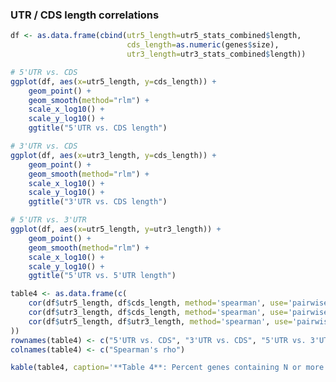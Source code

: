 ### UTR / CDS length correlations

```r

df <- as.data.frame(cbind(utr5_length=utr5_stats_combined$length,
                          cds_length=as.numeric(genes$size),
						  utr3_length=utr3_stats_combined$length))

# 5'UTR vs. CDS
ggplot(df, aes(x=utr5_length, y=cds_length)) + 
	geom_point() + 
    geom_smooth(method="rlm") +
    scale_x_log10() +
    scale_y_log10() +
    ggtitle("5'UTR vs. CDS length")

# 3'UTR vs. CDS
ggplot(df, aes(x=utr3_length, y=cds_length)) + 
	geom_point() + 
    geom_smooth(method="rlm") +
    scale_x_log10() +
    scale_y_log10() +
    ggtitle("3'UTR vs. CDS length")

# 5'UTR vs. 3'UTR
ggplot(df, aes(x=utr5_length, y=utr3_length)) + 
	geom_point() + 
    geom_smooth(method="rlm") +
    scale_x_log10() +
    scale_y_log10() +
    ggtitle("5'UTR vs. 5'UTR length")
```

```r
table4 <- as.data.frame(c(
    cor(df$utr5_length, df$cds_length, method='spearman', use='pairwise.complete.obs'),
    cor(df$utr3_length, df$cds_length, method='spearman', use='pairwise.complete.obs'),
    cor(df$utr5_length, df$utr3_length, method='spearman', use='pairwise.complete.obs')
))
rownames(table4) <- c("5'UTR vs. CDS", "3'UTR vs. CDS", "5'UTR vs. 3'UTR")
colnames(table4) <- c("Spearman's rho")

kable(table4, caption='**Table 4**: Percent genes containing N or more reads mapping to the specified feature.')
```
